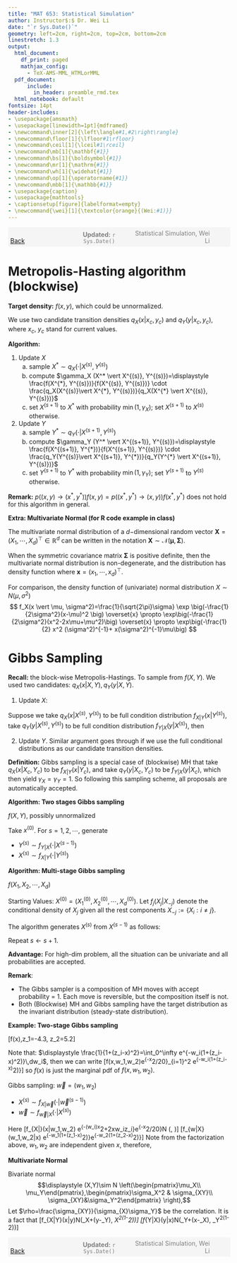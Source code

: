 ```yaml
---
title: "MAT 653: Statistical Simulation"
author: Instructor$:$ Dr. Wei Li
date: "`r Sys.Date()`"
geometry: left=2cm, right=2cm, top=2cm, bottom=2cm
linestretch: 1.3
output:
  html_document:
    df_print: paged
    mathjax_config:
      - TeX-AMS-MML_HTMLorMML   
  pdf_document: 
      include:
        in_header: preamble_rmd.tex
  html_notebook: default
fontsize: 14pt
header-includes:
- \usepackage{amsmath}
- \usepackage[linewidth=1pt]{mdframed}
- \newcommand\inner[2]{\left\langle#1,#2\right\rangle}
- \newcommand\floor[1]{\lfloor#1\rfloor}
- \newcommand\ceil[1]{\lceil#1\rceil}
- \newcommand\mb[1]{\mathbf{#1}}
- \newcommand\bs[1]{\boldsymbol{#1}}
- \newcommand\mr[1]{\mathrm{#1}}
- \newcommand\wh[1]{\widehat{#1}}
- \newcommand\op[1]{\operatorname{#1}}
- \newcommand\mbb[1]{\mathbb{#1}}
- \usepackage{caption}
- \usepackage{mathtools}
- \captionsetup[figure]{labelformat=empty}
- \newcommand{\wei}[1]{\textcolor{orange}{(Wei:#1)}}
---
```



<script type="text/x-mathjax-config">
MathJax.Hub.Config({
  TeX: { equationNumbers: { autoNumber: "AMS" } }
});
</script>


<span style="background-color: #f5f5f5; padding: 5px; display: block;">
    <span style="width: 25%; display: inline-block; text-align: left;">
        [Back](javascript:window.history.back())
    </span>
    <span style="width: 30%; display: inline-block; text-align: center; color: grey;">
        **Updated:** `r Sys.Date()`
    </span>
    <span style="width: 35%; display: inline-block; text-align: right; color: grey;">
        Statistical Simulation, Wei Li
    </span>
</span>

<!------------->


# Metropolis-Hasting algorithm (blockwise)

**Target density:** $f(x,y)$, which could be unnormalized.

We use two candidate transition densities $q_{X} (x \vert x_c, y_c)$ and $q_{Y} (y \vert  x_c, y_c)$, where $x_c$, $y_c$ stand for current values.

**Algorithm:**

1. Update $X$   
   (a) sample $X^* \sim q_X(\cdot \vert  X^{(s)}, Y^{(s)})$   
   (b) compute $\gamma_X (X^* \vert  X^{(s)}, Y^{(s)})=\displaystyle \frac{f(X^{*}, Y^{(s)})}{f(X^{(s)}, Y^{(s)})} \cdot \frac{q_X(X^{(s)}\vert  X^{*}, Y^{(s)})}{q_X(X^{*} \vert  X^{(s)}, Y^{(s)})}$
   (c) set $X^{(s+1)}$ to $X^*$ with probability $\min (1, \gamma_X)$; set $X^{(s+1)}$ to $X^{(s)}$ otherwise.
   
2. Update $Y$   
   (a) sample $Y^* \sim q_Y(\cdot \vert  X^{(s+1)}, Y^{(s)})$   
   (b) compute $\gamma_Y (Y^* \vert  X^{(s+1)}, Y^{(s)})=\displaystyle \frac{f(X^{(s+1)}, Y^{*})}{f(X^{(s+1)}, Y^{(s)})} \cdot \frac{q_Y(Y^{(s)}\vert  X^{(s+1)}, Y^{*})}{q_Y(Y^{*} \vert  X^{(s+1)}, Y^{(s)})}$
   (c) set $Y^{(s+1)}$ to $Y^*$ with probability $\min (1, \gamma_Y)$; set $Y^{(s+1)}$ to $Y^{(s)}$ otherwise.
   
**Remark:** $\displaystyle p \big( (x,y) \to (x^*,y^*) \big) f(x,y) = p \big( (x^*,y^*) \to (x,y) \big) f(x^*,y^*)$ does not hold for this algorithm in general.   
   
\begin{mdframed}
Proof: 
\end{mdframed}


**Extra: Multivariate Normal (for R code example in class)**

The multivariate normal distribution of a $d-$dimensional random vector $\mathbf{X}=(X_1, \cdots, X_d)^{\top}\in\mathbb{R}^d$ can be written in the notation $\mathbf{X} \sim \mathcal{N}(\boldsymbol\mu, \mathbf{\Sigma})$.

When the symmetric covariance matrix $\mathbf{\Sigma}$ is positive definite, then the multivariate normal distribution is non-degenerate, and the distribution has density function
\begin{align*}
f_{\mathbf{X}}(\mathbf{x} \vert  \boldsymbol\mu, \mathbf{\Sigma}) &= \frac{1}{(2 \pi)^{\frac{d}{2}}} \big( \det(\mathbf{\Sigma}) \big)^{-\frac{1}{2}} \exp \big(-\frac{1}{2} (\mathbf{x}-\boldsymbol\mu)^{\top} \mathbf{\Sigma}^{-1} (\mathbf{x}-\boldsymbol\mu)  \big)\\
&\overset{\mathbf{x}} \propto \exp(-\frac{1}{2} \mathbf{x}^{\top} \mathbf{\Sigma}^{-1} \mathbf{x} + \mathbf{x}^{\top} \mathbf{\Sigma}^{-1} \boldsymbol\mu)
\end{align*}
where $\mathbf{x}=(x_1, \cdots, x_d)^{\top}$.

For comparison, the density function of (univariate) normal distribution $X\sim N(\mu, \sigma^2)$
$$
f_X(x \vert  \mu, \sigma^2)=\frac{1}{\sqrt{2\pi}\sigma} \exp \big(-\frac{1}{2\sigma^2}(x-\mu)^2 \big) \overset{x} \propto \exp\big(-\frac{1}{2\sigma^2}(x^2-2x\mu+\mu^2)\big) \overset{x} \propto \exp\big(-\frac{1}{2} x^2 (\sigma^2)^{-1}+ x(\sigma^2)^{-1}\mu\big)
$$


# Gibbs Sampling


**Recall:** the block-wise Metropolis-Hastings. 
To sample from $f(X,Y)$. We used two candidates: $q_X(x|X,Y), q_Y(y|X,Y)$.

1. Update $X$:
\begin{align*}
\gamma_X(X^*|X^{(s)},Y^{(s)})&=\frac{f(X^*,Y^{(s)})}{f(X^{(s)},Y^{(s)})}\cdot\frac{q_X(X^{(s)}|X^{(s)},Y^{(s)})}{q_X(X^*|X^{(s)},Y^{(s)})}\\
&=\frac{f_{X|Y}(X^*|Y^{(s)})}{f_{X|Y}(X^{(s)}|Y^{(s)})}\cdot\frac{q_X(X^{(s)}|X^{(s)},Y^{(s)})}{q_X(X^*|X^{(s)},Y^{(s)})}
\end{align*}

Suppose we take $q_X(x|X^{(s)}, Y^{(s)})$ to be full condition distribution $f_{X|Y}(x|Y^{(s)})$, take $q_Y(y|X^{(s)},Y^{(s)})$ to be full condition distribution $f_{Y|X}(y|X^{(s)})$, then

\begin{align*}
\gamma_X(X^*|X^{(s)},Y^{(s)})&=\frac{f(X^*,Y^{(s)})}{f(X^{(s)},Y^{(s)})}\cdot\frac{q_X(X^{(s)}|X^{(s)},Y^{(s)})}{q_X(X^*|X^{(s)},Y^{(s)})}\\
&=\frac{f_{X|Y}(X^*|Y^{(s)})}{f_{X|Y}(X^{(s)}|Y^{(s)})}\cdot\frac{f_{X|Y}(X^{(s)}|Y^{(s)})}{f_{X|Y}(X^*|Y^{(s)})}\\
&=1
\end{align*}

2. Update $Y$. Similar argument goes through if we use the full conditional distributions as our candidate transition densities.

**Definition:**
Gibbs sampling is a special case of (blockwise) MH that take $q_X(x|X_c, Y_c)$ to be  $f_{X|Y}(x|Y_c)$, and take $q_Y(y|X_c,Y_c)$ to be  $f_{Y|X}(y|X_c)$, which then yield $\gamma_X=\gamma_Y=1$. So following this sampling scheme, all proposals are automatically accepted.


**Algorithm: Two stages Gibbs sampling**

\textbf{Target:} $f(X,Y)$, possibly unnormalized

Take $x^{(0)}$. For $s=1,2,\cdots$, generate

- $Y^{(s)}\sim f_{Y|X}(\cdot|X^{(s-1)})$
- $X^{(s)}\sim f_{X|Y}(\cdot|Y^{(s)})$

**Algorithm: Multi-stage Gibbs sampling**

\textbf{Target:} $f(X_1,X_2,\cdots,X_d)$

Starting Values: $X^{(0)}=(X^{(0)}_1,X^{(0)}_2,\cdots,X^{(0)}_d)$. Let $f_{j}(X_j|X_{-j})$ denote the conditional density of $X_j$ given all the rest components $X_{-j}:=\{X_i: i\neq j\}$. 

The algorithm generates $X^{(s)}$ from $X^{(s-1)}$ as follows:

\begin{align*}
(1)&\quad X^{(s)}_1 \sim f_1(\cdot | X^{(s-1)}_2, \cdots,X^{(s-1)}_d)\\
(2)&\quad X^{(s)}_2 \sim f_2(\cdot | X^{(s)}_1, X^{(s-1)}_3, \cdots,X^{(s-1)}_d)\\
& \vdots \\
(d)&\quad X^{(s)}_d \sim f_d(\cdot | X^{(s)}_1, \cdots,X^{(s)}_{d-1})
\end{align*}

Repeat $s \leftarrow s+1$.

$\textbf{Advantage:}$ For high-dim problem, all the situation can be univariate and all probabilities are accepted.

**Remark**:

- The Gibbs sampler is a composition of MH moves with accept probability = 1. Each move is reversible, but the composition itself is not.
- Both (Blockwise) MH and Gibbs sampling have the target distribution as the invariant distribution (steady-state distribution).

**Example: Two-stage Gibbs sampling**

\[f(x)\propto\frac{e^{-x^2/20}}{(1+(z_1-x)^2)(1+(z_2-x)^2)},\quad z_1=-4.3, z_2=5.2\]

Note that: $\displaystyle \frac{1}{1+(z_i-x)^2}=\int_0^\infty e^{-w_i(1+(z_i-x)^2)}\,dw_i$, then we can write
\[f(x,w_1,w_2)\propto e^{-x^2/20}\prod_{i=1}^2 e^{-w_i(1+(z_i-x)^2)}\]
so $f(x)$ is just the marginal pdf of $f(x,w_1,w_2)$.

Gibbs sampling: $\vec{w}=(w_1, w_2)$

- $X^{(s)}\sim f_{X|\vec{w}}(\cdot|\vec{w}^{(s-1)})$
- $\vec{w}\sim f_{\vec{w}|X}(\cdot|X^{(s)})$


Here
\[f_{X|\vec{w}}(x|w_1,w_2) \overset{x} \propto e^{-\big(\sum w_i\big)x^2+2x\sum w_iz_i}\cdot e^{-x^2/20}\sim N \Big(\frac{\sum w_iz_i}{\sum w_i+1/20},\frac{1}{2\big(\sum w_i+1/20\big)} \Big)\]
\[f_{\vec w|X}(w_1,w_2|x)  \overset{\vec{w}} \propto e^{-w_1(1+(z_1-x)^2)}\cdot e^{-w_2(1+(z_2-x)^2)}\]
Note from the factorization above, $w_1,w_2$ are independent given $x$, therefore,
\begin{align*}
f(w_1|X^{(s)}) & \overset{w_1} \propto \mbox{exponential}(1+(z_1-X^{(s)})^2)\\
 f(w_2|X^{(s)})  & \overset{w_2} \propto \mbox{exponential}(1+(z_2-X^{(s)})^2)
\end{align*}

**Multivariate Normal**

Bivariate normal 
$$\displaystyle (X,Y)\sim N \left(\begin{pmatrix}\mu_X\\ \mu_Y\end{pmatrix},\begin{pmatrix}\sigma_X^2 & \sigma_{XY}\\ \sigma_{XY}&\sigma_Y^2\end{pmatrix} \right),$$ 
Let $\rho=\frac{\sigma_{XY}}{\sigma_{X}\sigma_Y}$ be the correlation. It is a fact that
\[f_{X|Y}(x|y)\sim N(\mu_X+\rho\frac{\sigma_X}{\sigma_Y}(y-\mu_Y), \sigma_X^2(1-\rho^2))\]
\[f_{Y|X}(y|x)\sim N(\mu_Y+\rho\frac{\sigma_Y}{\sigma_X}(x-\mu_X), \sigma_Y^2(1-\rho^2))\]

<!------------->
<span style="background-color: #f5f5f5; padding: 5px; display: block;">
    <span style="width: 25%; display: inline-block; text-align: left;">
        [Back](javascript:window.history.back())
    </span>
    <span style="width: 30%; display: inline-block; text-align: center; color: grey;">
        **Updated:** `r Sys.Date()`
    </span>
    <span style="width: 35%; display: inline-block; text-align: right; color: grey;">
        Statistical Simulation, Wei Li
    </span>
</span>
 